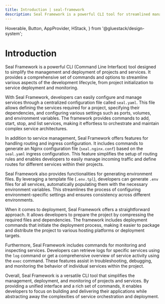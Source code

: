 ```yaml
---
title: Introduction | seal-framework
description: Seal Framework is a powerful CLI tool for streamlined management and deployment of projects and services.
---
```



<Meta title="Getting Started/Introduction" />

  Hoverable,
  Button,
  AppProvider,
  HStack,
} from '@gluestack/design-system';

# Introduction

Seal Framework is a powerful CLI (Command Line Interface) tool designed to simplify the management and deployment of projects and services. It provides a comprehensive set of commands and options to streamline various aspects of the development lifecycle, from project initialization to service deployment and monitoring.

With Seal Framework, developers can easily configure and manage services through a centralized configuration file called `seal.yaml`. This file allows defining the services required for a project, specifying their dependencies, and configuring various settings such as ports, volumes, and environment variables. The framework provides commands to add, start, stop, and list services, making it effortless to orchestrate and maintain complex service architectures.

In addition to service management, Seal Framework offers features for handling routing and ingress configuration. It includes commands to generate an Nginx configuration file (`seal.nginx.conf`) based on the `seal.yaml` ingress configuration. This feature simplifies the setup of routing rules and enables developers to easily manage incoming traffic and define routes for different services within their projects.

Seal Framework also provides functionalities for generating environment files. By leveraging a template file (`.env.tpl`), developers can generate `.env` files for all services, automatically populating them with the necessary environment variables. This streamlines the process of configuring environment-specific settings and ensures consistency across different environments.

When it comes to deployment, Seal Framework offers a straightforward approach. It allows developers to prepare the project by compressing the required files and dependencies. The framework includes deployment commands that initiate the deployment process, making it easier to package and distribute the project to various hosting platforms or deployment targets.

Furthermore, Seal Framework includes commands for monitoring and inspecting services. Developers can retrieve logs for specific services using the `log` command or get a comprehensive overview of service activity using the `exec` command. These features assist in troubleshooting, debugging, and monitoring the behavior of individual services within the project.

Overall, Seal Framework is a versatile CLI tool that simplifies the management, deployment, and monitoring of projects and services. By providing a unified interface and a rich set of commands, it enables developers to focus on building and delivering their applications while abstracting away the complexities of service orchestration and deployment.

<AppProvider>
  <HStack
    space="md"
    flex={1}
    mb="$4"
    sx={{
      '@lg': {
        flexDirection: 'row',
      },
      'flexDirection': 'column',
    }}
  >
    <Hoverable
      heading="Installation"
      subHeading="Guide to install Seal Framework"
      href="/docs/getting-started/installation"
    />
  </HStack>
</AppProvider>
